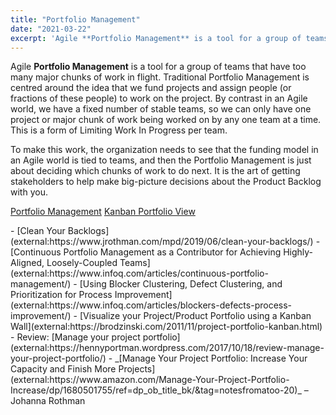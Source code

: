 ```yaml
---
title: "Portfolio Management"
date: "2021-03-22"
excerpt: 'Agile **Portfolio Management** is a tool for a group of teams that have too many major'
---
```


Agile **Portfolio Management** is a tool for a group of teams that have too many major chunks of work in flight. Traditional Portfolio Management is centred around the idea that we fund projects and assign people (or fractions of these people) to work on the project. By contrast in an Agile world, we have a fixed number of stable teams, so we can only have one project or major chunk of work being worked on by any one team at a time. This is a form of Limiting Work In Progress per team.

To make this work, the organization needs to see that the funding model in an Agile world is tied to teams, and then the Portfolio Management is just about deciding which chunks of work to do next. It is the art of getting stakeholders to help make big-picture decisions about the Product Backlog with you.

[Portfolio Management]((/blog/portfolio-management))
[Kanban Portfolio View](/blog/kanban-portfolio-view)

<HighlightBox heading="Resource Links" variant="resourceLinks">
- [Clean Your Backlogs](external:https://www.jrothman.com/mpd/2019/06/clean-your-backlogs/)
- [Continuous Portfolio Management as a Contributor for Achieving Highly-Aligned, Loosely-Coupled Teams](external:https://www.infoq.com/articles/continuous-portfolio-management/)
- [Using Blocker Clustering, Defect Clustering, and Prioritization for Process Improvement](external:https://www.infoq.com/articles/blockers-defects-process-improvement/)
- [Visualize your Project/Product Portfolio using a Kanban Wall](external:https://brodzinski.com/2011/11/project-portfolio-kanban.html)
- Review: [Manage your project portfolio](external:https://hennyportman.wordpress.com/2017/10/18/review-manage-your-project-portfolio/)

<HighlightBox heading="Related Books" variant="relatedBooks">
- _[Manage Your Project Portfolio: Increase Your Capacity and Finish More Projects](external:https://www.amazon.com/Manage-Your-Project-Portfolio-Increase/dp/1680501755/ref=dp_ob_title_bk/&tag=notesfromatoo-20)_ – Johanna Rothman
</HighlightBox>
